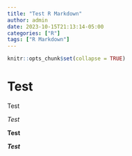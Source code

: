```yaml
---
title: "Test R Markdown"
author: admin
date: 2023-10-15T21:13:14-05:00
categories: ["R"]
tags: ["R Markdown"]
---
```


```r
knitr::opts_chunk$set(collapse = TRUE)
```


# Test

Test

*Test* 

**Test**

***Test***

